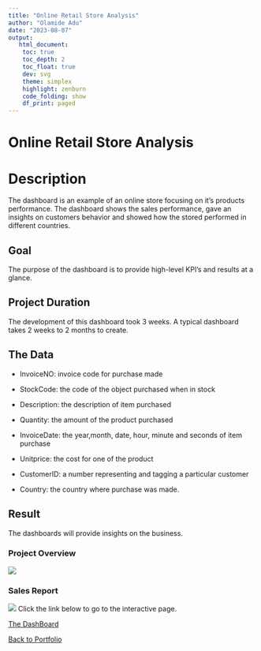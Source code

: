 ```yaml
---
title: "Online Retail Store Analysis"
author: "Olamide Adu"
date: "2023-08-07"
output:
   html_document:
    toc: true
    toc_depth: 2
    toc_float: true
    dev: svg
    theme: simplex
    highlight: zenburn
    code_folding: show
    df_print: paged
---
```


# Online Retail Store Analysis

# Description
The dashboard is an example of an online store focusing on it's products performance. The dashboard shows the sales performance, gave an insights on customers behavior and showed how the stored performed in different countries.

## Goal
The purpose of the dashboard is to provide high-level KPI's and results at a glance.

## Project Duration
The development of this dashboard took 3 weeks. A typical dashboard takes 2 weeks to 2 months to create.

## The Data

-   InvoiceNO: invoice code for purchase made

-   StockCode: the code of the object purchased when in stock

-   Description: the description of item purchased

-   Quantity: the amount of the product purchased

-   InvoiceDate: the year,month, date, hour, minute and seconds of item purchase

-   Unitprice: the cost for one of the product

-   CustomerID: a number representing and tagging a particular customer

-   Country: the country where purchase was made.

## Result
The dashboards will provide insights on the business.

### Project Overview


<img src = "https://github.com/xrander/online_retail_store_project/blob/master/Dashboard.png?raw=true">

### Sales Report


<img src = "https://github.com/xrander/online_retail_store_project/blob/master/Sales.png?raw=true">
Click the link below to go to the interactive page.

[The DashBoard]("https://app.powerbi.com/view?r=eyJrIjoiZWVlZDUxYzgtNTcwMC00MDEyLWExMTUtM2E2YWIwZDEwMzRmIiwidCI6ImEzYjVmMDcxLTBlNDktNDdhMC1hNDBlLTliN2M5YzRkNjQ3ZSIsImMiOjh9" )


[Back to Portfolio](https://olamideadu.com)
